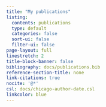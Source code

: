 ```yaml
---
title: "My publications"
listing:
  contents: publications
  type: default
  categories: false
  sort-ui: false
  filter-ui: false
page-layout: full
linestretch: 2
title-block-banner: false
bibliography: docs/publications.bib
reference-section-title: none
link-citations: true
nocite: '@*'
csl: docs/chicago-author-date.csl
linkcolor: blue
---
```


